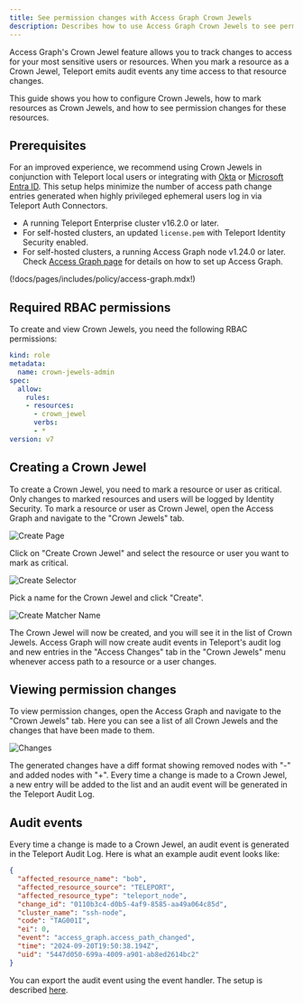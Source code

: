 ```yaml
---
title: See permission changes with Access Graph Crown Jewels
description: Describes how to use Access Graph Crown Jewels to see permission changes in Teleport.
---
```


Access Graph's Crown Jewel feature allows you to track changes to access for
your most sensitive users or resources. When you mark a resource as a Crown
Jewel, Teleport emits audit events any time access to that resource changes.

This guide shows you how to configure Crown Jewels, how to mark resources as
Crown Jewels, and how to see permission changes for these resources.

## Prerequisites

<Admonition type="tip">

For an improved experience, we recommend using Crown Jewels in conjunction with Teleport local users or integrating with
[Okta](../access-controls/okta/okta.mdx) or [Microsoft Entra ID](./integrations/entra-id.mdx).
This setup helps minimize the number of access path change entries generated when highly privileged ephemeral users
log in via Teleport Auth Connectors.

</Admonition>

- A running Teleport Enterprise cluster v16.2.0 or later.
- For self-hosted clusters, an updated `license.pem` with Teleport Identity Security enabled.
- For self-hosted clusters, a running Access Graph node v1.24.0 or later.
Check [Access Graph page](teleport-policy.mdx) for details on
how to set up Access Graph.

(!docs/pages/includes/policy/access-graph.mdx!)

## Required RBAC permissions

To create and view Crown Jewels, you need the following RBAC permissions:

```yaml
kind: role
metadata:
  name: crown-jewels-admin
spec:
  allow:
    rules:
    - resources:
      - crown_jewel
      verbs:
      - *
version: v7
```

## Creating a Crown Jewel

To create a Crown Jewel, you need to mark a resource or user as critical. Only changes to marked resources
and users will be logged by Identity Security.
To mark a resource or user as Crown Jewel, open the Access Graph and navigate to the "Crown Jewels" tab.

![Create Page](../../../img/access-graph/crown-jewels/create-page.webp)

Click on "Create Crown Jewel" and select the resource or user you want to mark as critical.

![Create Selector](../../../img/access-graph/crown-jewels/create-selector.webp)

Pick a name for the Crown Jewel and click "Create".

![Create Matcher Name](../../../img/access-graph/crown-jewels/create-matcher-name.webp)

The Crown Jewel will now be created, and you will see it in the list of Crown Jewels. Access Graph will now create
audit events in Teleport's audit log and new entries in the "Access Changes" tab in the "Crown Jewels" menu whenever
access path to a resource or a user changes.

## Viewing permission changes

To view permission changes, open the Access Graph and navigate to the "Crown Jewels" tab.
Here you can see a list of all Crown Jewels and the changes that have been made to them.

![Changes](../../../img/access-graph/crown-jewels/changes.webp)

The generated changes have a diff format showing removed nodes with "-" and added nodes with "+".
Every time a change is made to a Crown Jewel, a new entry will be added to the list and an audit event
will be generated in the Teleport Audit Log.

## Audit events

Every time a change is made to a Crown Jewel, an audit event is generated in the Teleport Audit Log.
Here is what an example audit event looks like:

```json
{
  "affected_resource_name": "bob",
  "affected_resource_source": "TELEPORT",
  "affected_resource_type": "teleport_node",
  "change_id": "0110b3c4-d0b5-4af9-8585-aa49a064c85d",
  "cluster_name": "ssh-node",
  "code": "TAG001I",
  "ei": 0,
  "event": "access_graph.access_path_changed",
  "time": "2024-09-20T19:50:38.194Z",
  "uid": "5447d050-699a-4009-a901-ab8ed2614bc2"
}
```

You can export the audit event using the event handler.
The setup is described [here](../management/export-audit-events/export-audit-events.mdx).
